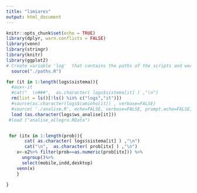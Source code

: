 ```yaml
---
title: "limiares"
output: html_document
---
```


```r
knitr::opts_chunk$set(echo = TRUE)
library(dplyr, warn.conflicts = FALSE)
library(venn)
library(stringr)
library(knitr)
library(ggplot2)
# Create variable 'log'  that contains the paths of the scripts and workspaces (.RData)
  source("./paths.R")

```



```r
for (it in 1:length(logs$sistema)){
  #aux<-it
  #cat("  \n###",  as.character( logs$sistema[it] ) ,"\n")
  rm(list = ls()[!ls() %in% c("logs","it")])
  #source(as.character(logs$caminho[it]) , verbose=FALSE)
  #source( './analise.R', echo=FALSE, verbose=FALSE, prompt.echo=FALSE)
  load (as.character(logs$ws_analise[it]))
 #load ("analise_allegro.RData")


 for (itx in 1:length(prob)){
       cat( as.character( logs$sistema[it] ) ,"\n")
       cat("\n",  as.character( prob[itx] ) ,"\n")
    x<-x2%>% filter(prob==as.numeric(prob[itx])) %>%
      ungroup()%>%
      select(mobile,indd,desktop)
    venn(x)
    }

}
```

